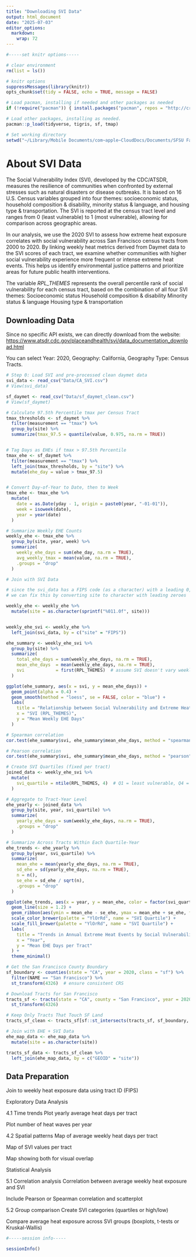 ```yaml
---
title: "Downloading SVI Data"
output: html_document
date: "2025-07-03"
editor_options: 
  markdown: 
    wrap: 72
---
```


```r
#-----set knitr options-----

# clear environment
rm(list = ls())

# knitr options
suppressMessages(library(knitr))
opts_chunk$set(tidy = FALSE, echo = TRUE, message = FALSE)

# Load pacman, installing if needed and other packages as needed
if (!require("pacman")) { install.packages("pacman", repos = "http://cran.r-project.org") }

# Load other packages, installing as needed.
pacman::p_load(tidyverse, tigris, sf, tmap)

# Set working directory 
setwd("~/Library/Mobile Documents/com~apple~CloudDocs/Documents/SFSU Faculty/PINC 2025/PSP2025/Climate Change")
```

# About SVI Data

The Social Vulnerability Index (SVI), developed by the CDC/ATSDR,
measures the resilience of communities when confronted by external
stresses such as natural disasters or disease outbreaks. It is based on
16 U.S. Census variables grouped into four themes: socioeconomic status,
household composition & disability, minority status & language, and
housing type & transportation. The SVI is reported at the census tract
level and ranges from 0 (least vulnerable) to 1 (most vulnerable),
allowing for comparison across geographic areas.

In our analysis, we use the 2020 SVI to assess how extreme heat exposure
correlates with social vulnerability across San Francisco census tracts
from 2000 to 2020. By linking weekly heat metrics derived from Daymet
data to the SVI scores of each tract, we examine whether communities
with higher social vulnerability experience more frequent or intense
extreme heat events. This helps us identify environmental justice
patterns and prioritize areas for future public health interventions.

The variable *RPL_THEMES* represents the overall percentile rank of
social vulnerability for each census tract, based on the combination of
all four SVI themes: Socioeconomic status Household composition &
disability Minority status & language Housing type & transportation

## Downloading Data

Since no specific API exists, we can directly download from the website:
<https://www.atsdr.cdc.gov/placeandhealth/svi/data_documentation_download.html>

You can select Year: 2020, Geography: California, Geography Type: Census
Tracts.

```r

# Step 0: Load SVI and pre-processed clean daymet data
svi_data <- read_csv("Data/CA_SVI.csv")
# View(svi_data)

sf_daymet <- read_csv("Data/sf_daymet_clean.csv")
# View(sf_daymet)

```

```r

# Calculate 97.5th Percentile tmax per Census Tract
tmax_thresholds <- sf_daymet %>%
  filter(measurement == "tmax") %>%
  group_by(site) %>%
  summarize(tmax_97.5 = quantile(value, 0.975, na.rm = TRUE))


# Tag Days as EHEs if tmax > 97.5th Percentile
tmax_ehe <- sf_daymet %>%
  filter(measurement == "tmax") %>%
  left_join(tmax_thresholds, by = "site") %>%
  mutate(ehe_day = value > tmax_97.5)


# Convert Day-of-Year to Date, then to Week
tmax_ehe <- tmax_ehe %>%
  mutate(
    date = as.Date(yday - 1, origin = paste0(year, "-01-01")),
    week = isoweek(date),
    year = year(date)
  )

# Summarize Weekly EHE Counts
weekly_ehe <- tmax_ehe %>%
  group_by(site, year, week) %>%
  summarize(
    weekly_ehe_days = sum(ehe_day, na.rm = TRUE),
    avg_weekly_tmax = mean(value, na.rm = TRUE),
    .groups = "drop"
  )

# Join with SVI Data

# since the svi_data has a FIPS code (as a character) with a leading 0, but the tmax_ehe has site (as a double) without the leading 0, data wrangling is needed...
# we can fix this by converting site to character with leading zeroes

weekly_ehe <- weekly_ehe %>%
  mutate(site = as.character(sprintf("%011.0f", site)))


weekly_ehe_svi <- weekly_ehe %>%
  left_join(svi_data, by = c("site" = "FIPS"))

```

```r
ehe_summary <- weekly_ehe_svi %>%
  group_by(site) %>%
  summarize(
    total_ehe_days = sum(weekly_ehe_days, na.rm = TRUE),
    mean_ehe_days  = mean(weekly_ehe_days, na.rm = TRUE),
    svi            = first(RPL_THEMES)  # assume SVI doesn't vary weekly
  )

```

```r

ggplot(ehe_summary, aes(x = svi, y = mean_ehe_days)) +
  geom_point(alpha = 0.4) +
  geom_smooth(method = "loess", se = FALSE, color = "blue") +
  labs(
    title = "Relationship between Social Vulnerability and Extreme Heat Events",
    x = "SVI (RPL_THEMES)",
    y = "Mean Weekly EHE Days"
  )

```

```r
# Spearman correlation
cor.test(ehe_summary$svi, ehe_summary$mean_ehe_days, method = "spearman")

# Pearson correlation
cor.test(ehe_summary$svi, ehe_summary$mean_ehe_days, method = "pearson")

```

```r

# Create SVI Quartiles (fixed per tract)
joined_data <- weekly_ehe_svi %>%
  mutate(
    svi_quartile = ntile(RPL_THEMES, 4)  # Q1 = least vulnerable, Q4 = most
  )

# Aggregate to Tract-Year Level
ehe_yearly <- joined_data %>%
  group_by(site, year, svi_quartile) %>%
  summarize(
    yearly_ehe_days = sum(weekly_ehe_days, na.rm = TRUE),
    .groups = "drop"
  )

# Summarize Across Tracts Within Each Quartile-Year
ehe_trends <- ehe_yearly %>%
  group_by(year, svi_quartile) %>%
  summarize(
    mean_ehe = mean(yearly_ehe_days, na.rm = TRUE),
    sd_ehe = sd(yearly_ehe_days, na.rm = TRUE),
    n = n(),
    se_ehe = sd_ehe / sqrt(n),
    .groups = "drop"
  )

```

```r
ggplot(ehe_trends, aes(x = year, y = mean_ehe, color = factor(svi_quartile))) +
  geom_line(size = 1.2) +
  geom_ribbon(aes(ymin = mean_ehe - se_ehe, ymax = mean_ehe + se_ehe, fill = factor(svi_quartile)), alpha = 0.2, color = NA) +
  scale_color_brewer(palette = "YlOrRd", name = "SVI Quartile") +
  scale_fill_brewer(palette = "YlOrRd", name = "SVI Quartile") +
  labs(
    title = "Trends in Annual Extreme Heat Events by Social Vulnerability",
    x = "Year",
    y = "Mean EHE Days per Tract"
  ) +
  theme_minimal()
```

```r

# Get the San Francisco County Boundary
sf_boundary <- counties(state = "CA", year = 2020, class = "sf") %>%
  filter(NAME == "San Francisco") %>%
  st_transform(4326)  # ensure consistent CRS

# Download Tracts for San Francisco
tracts_sf <- tracts(state = "CA", county = "San Francisco", year = 2020, class = "sf") %>%
  st_transform(4326)

# Keep Only Tracts That Touch SF Land
tracts_sf_clean <- tracts_sf[sf::st_intersects(tracts_sf, sf_boundary, sparse = FALSE), ]

# Join with EHE + SVI Data
ehe_map_data <- ehe_map_data %>%
  mutate(site = as.character(site))

tracts_sf_data <- tracts_sf_clean %>%
  left_join(ehe_map_data, by = c("GEOID" = "site"))

```

## Data Preparation

Join to weekly heat exposure data using tract ID (FIPS)

Exploratory Data Analysis

4.1 Time trends Plot yearly average heat days per tract

Plot number of heat waves per year

4.2 Spatial patterns Map of average weekly heat days per tract

Map of SVI values per tract

Map showing both for visual overlap

Statistical Analysis

5.1 Correlation analysis Correlation between average weekly heat
exposure and SVI

Include Pearson or Spearman correlation and scatterplot

5.2 Group comparison Create SVI categories (quartiles or high/low)

Compare average heat exposure across SVI groups (boxplots, t-tests or
Kruskal-Wallis)

```r
#-----session info-----

sessionInfo()
```
